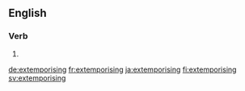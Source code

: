==English==

===Verb===
{{head|en|present participle}}

# {{present participle of|extemporise|lang=en}}

[[de:extemporising]]
[[fr:extemporising]]
[[ja:extemporising]]
[[fi:extemporising]]
[[sv:extemporising]]